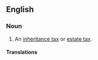 ==English==

===Noun===
{{en-noun}}

# An [[inheritance tax]] or [[estate tax]].

====Translations====
{{trans-see|inheritance tax or estate tax|inheritance tax}}

{{C|en|Taxation}}